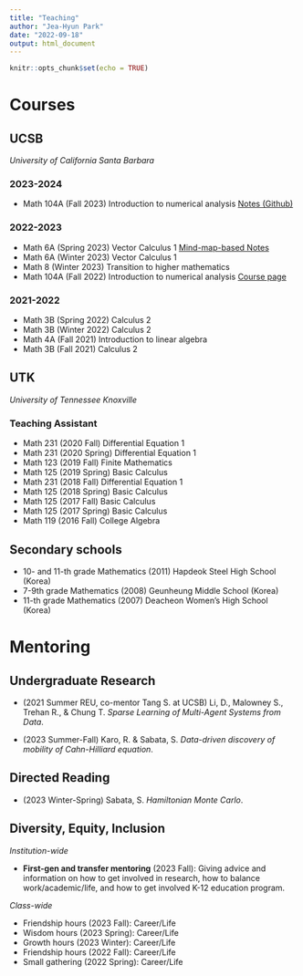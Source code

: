 ```yaml
---
title: "Teaching"
author: "Jea-Hyun Park"
date: "2022-09-18"
output: html_document
---
```


```r
knitr::opts_chunk$set(echo = TRUE)
```


# Courses

## UCSB

*University of California Santa Barbara*

### 2023-2024

* Math 104A (Fall 2023) Introduction to numerical analysis [Notes (Github)](https://github.com/jhparkyb/NumAnalNotes_Pub)

### 2022-2023

* Math 6A (Spring 2023) Vector Calculus 1 [Mind-map-based Notes](https://gitmind.com/app/docs/m40p69tw) 
* Math 6A (Winter 2023) Vector Calculus 1 
* Math 8 (Winter 2023) Transition to higher mathematics 
* Math 104A (Fall 2022) Introduction to numerical analysis [Course page](teaching/M104A2022Fall.html)

### 2021-2022

* Math 3B (Spring 2022) Calculus 2 
* Math 3B (Winter 2022) Calculus 2 
* Math 4A (Fall 2021) Introduction to linear algebra 
* Math 3B (Fall 2021) Calculus 2 

## UTK

*University of Tennessee Knoxville *

### Teaching Assistant
* Math 231 (2020 Fall) Differential Equation 1
* Math 231 (2020 Spring) Differential Equation 1
* Math 123 (2019 Fall) Finite Mathematics
* Math 125 (2019 Spring) Basic Calculus
* Math 231 (2018 Fall) Differential Equation 1
* Math 125 (2018 Spring) Basic Calculus
* Math 125 (2017 Fall) Basic Calculus
* Math 125 (2017 Spring) Basic Calculus
* Math 119 (2016 Fall) College Algebra

## Secondary schools

* 10- and 11-th grade Mathematics (2011) Hapdeok Steel High School (Korea)
* 7-9th grade Mathematics (2008) Geunheung Middle School (Korea)
* 11-th grade Mathematics (2007) Deacheon Women’s High School (Korea)

# Mentoring

## Undergraduate Research

* (2021 Summer REU, co-mentor Tang S. at UCSB) Li, D., Malowney S., Trehan R., \& Chung T. *Sparse Learning of Multi-Agent Systems from Data*. 

<!-- Dongyang Li, Shelby Malowney, Ritwik Trehan, Tim Chung -->

* (2023 Summer-Fall) Karo, R. \& Sabata, S. *Data-driven discovery of mobility of Cahn-Hilliard equation*. 

## Directed Reading

* (2023 Winter-Spring) Sabata, S. *Hamiltonian Monte Carlo*.

## Diversity, Equity, Inclusion

*Institution-wide*

* **First-gen and transfer mentoring**	(2023 Fall): Giving advice and information on how to get involved in research, how to balance work/academic/life, and how to get involved K-12 education program.

*Class-wide*

* Friendship hours (2023 Fall): Career/Life
* Wisdom hours (2023 Spring): Career/Life
* Growth hours (2023 Winter): Career/Life
* Friendship hours (2022 Fall): Career/Life
* Small gathering (2022 Spring): Career/Life

